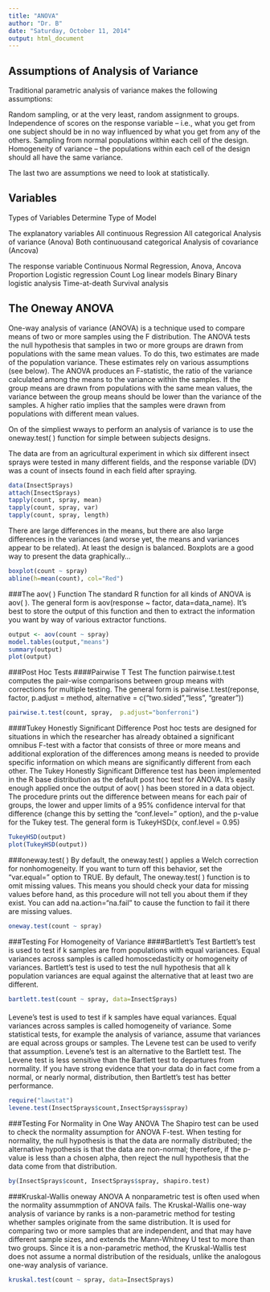 ```yaml
---
title: "ANOVA"
author: "Dr. B"
date: "Saturday, October 11, 2014"
output: html_document
---
```

Assumptions of Analysis of Variance
------------------------------------
Traditional parametric analysis of variance makes the following assumptions:

Random sampling, or at the very least, random assignment to groups.
Independence of scores on the response variable -- i.e., what you get from one subject should be in no way influenced by what you get from any of the others.
Sampling from normal populations within each cell of the design.
Homogeneity of variance -- the populations within each cell of the design should all have the same variance.

The last two are assumptions we need to look at statistically.

Variables
------------
Types of Variables Determine Type of Model

The explanatory variables
        All continuous                  Regression
        All categorical                 Analysis of variance (Anova)
        Both continuousand categorical  Analysis of covariance (Ancova)
        
The response variable
        Continuous                      Normal Regression, Anova, Ancova
        Proportion                      Logistic regression
        Count                           Log linear models
        Binary                          Binary logistic analysis
        Time-at-death                   Survival analysis

The Oneway ANOVA
----------------
One-way analysis of variance (ANOVA) is a technique used to compare means of two or more samples using the F distribution. The ANOVA tests the null hypothesis that samples in two or more groups are drawn from populations with the same mean values. To do this, two estimates are made of the population variance. These estimates rely on various assumptions (see below). The ANOVA produces an F-statistic, the ratio of the variance calculated among the means to the variance within the samples. If the group means are drawn from populations with the same mean values, the variance between the group means should be lower than the variance of the samples. A higher ratio implies that the samples were drawn from populations with different mean values.

On of the simpliest wways to perform an analysis of variance is to use the oneway.test( ) function for simple between subjects designs. 

The data are from an agricultural experiment in which six different insect sprays were tested in many different fields, and the response variable (DV) was a count of insects found in each field after spraying.
```r
data(InsectSprays)
attach(InsectSprays)
tapply(count, spray, mean)
tapply(count, spray, var)
tapply(count, spray, length)
```

There are large differences in the means, but there are also large differences in the variances (and worse yet, the means and variances appear to be related). At least the design is balanced. Boxplots are a good way to present the data graphically... 
```r
boxplot(count ~ spray)
abline(h=mean(count), col="Red")
```

###The aov( ) Function
The standard R function for all kinds of ANOVA is aov( ). The general form is aov(response ~ factor, data=data_name).  It's best to store the output of this function and then to extract the information you want by way of various extractor functions.
```r
output <- aov(count ~ spray)
model.tables(output,"means")
summary(output)
plot(output)
```

###Post Hoc Tests
####Pairwise T Test
The function pairwise.t.test computes the pair-wise comparisons between group means with corrections for multiple testing. The general form is pairwise.t.test(reponse, factor, p.adjust = method, alternative = c("two.sided","less", "greater"))
```r
pairwise.t.test(count, spray,  p.adjust="bonferroni")
```

####Tukey Honestly Significant Difference
Post hoc tests are designed for situations in which the researcher has already obtained
a significant omnibus F-test with a factor that consists of three or more means and additional exploration of the differences among means is needed to provide specific information on which means are significantly different from each other.  The Tukey Honestly Significant Difference test has been implemented in the R base distribution as the default post hoc test for ANOVA. It's easily enough applied once the output of aov( ) has been stored in a data object.  The procedure prints out the difference between means for each pair of groups, the lower and upper limits of a 95% confidence interval for that difference (change this by setting the "conf.level=" option), and the p-value for the Tukey test.  The general form is TukeyHSD(x, conf.level = 0.95)

```r
TukeyHSD(output)
plot(TukeyHSD(output))
```

###oneway.test( ) 
By default, the oneway.test( ) applies a Welch correction for nonhomogeneity.  If you want to turn off this behavior, set the "var.equal=" option to TRUE.  By default, The oneway.test( ) function is to omit missing values. This means you should check your data for missing values before hand, as this procedure will not tell you about them if they exist.  You can add na.action="na.fail" to cause the function to fail it there are missing values.
```r
oneway.test(count ~ spray)
```

###Testing For Homogeneity of Variance
####Bartlett's Test
Bartlett's test is used to test if k samples are from populations with equal variances. Equal variances across samples is called homoscedasticity or homogeneity of variances. Bartlett's test is used to test the null hypothesis that all k population variances are equal against the alternative that at least two are different.
```r
bartlett.test(count ~ spray, data=InsectSprays)
```

####
Levene's test is used to test if k samples have equal variances. Equal variances across samples is called homogeneity of variance. Some statistical tests, for example the analysis of variance, assume that variances are equal across groups or samples. The Levene test can be used to verify that assumption.  Levene's test is an alternative to the Bartlett test. The Levene test is less sensitive than the Bartlett test to departures from normality. If you have strong evidence that your data do in fact come from a normal, or nearly normal, distribution, then Bartlett's test has better performance.
```r
require("lawstat")
levene.test(InsectSprays$count,InsectSprays$spray)
```
###Testing For Normality in One Way ANOVA
The Shapiro test can be used to check the normality assumption for ANOVA F-test. When testing for normality, the null hypothesis is that the data are normally distributed; the alternative hypothesis is that the data are non-normal; therefore, if the p-value is less than a chosen alpha, then reject the null hypothesis that the data come from that distribution.  
```r
by(InsectSprays$count, InsectSprays$spray, shapiro.test)
```

###Kruskal-Wallis oneway ANOVA
A nonparametric test is often used when the normality assummption of ANOVA fails.  The Kruskal-Wallis one-way analysis of variance by ranks is a non-parametric method for testing whether samples originate from the same distribution.  It is used for comparing two or more samples that are independent, and that may have different sample sizes, and extends the Mann-Whitney U test to more than two groups.  Since it is a non-parametric method, the Kruskal-Wallis test does not assume a normal distribution of the residuals, unlike the analogous one-way analysis of variance. 
```r
kruskal.test(count ~ spray, data=InsectSprays)
```
